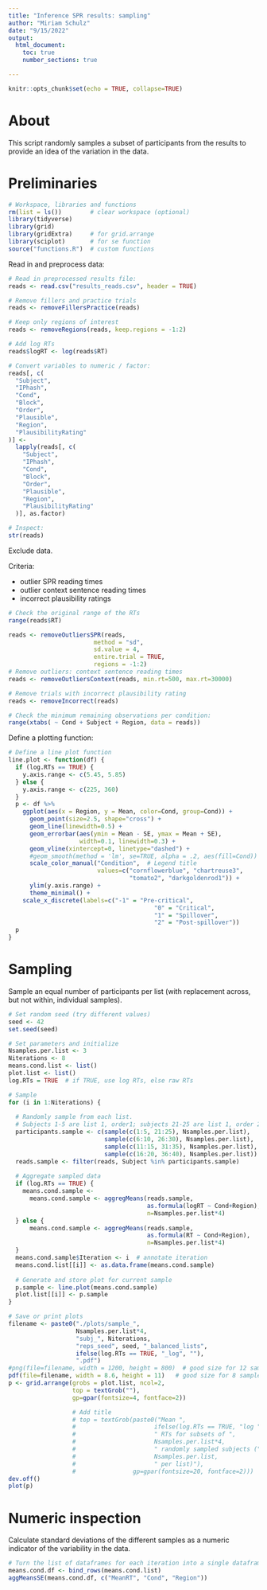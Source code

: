 ```yaml
---
title: "Inference SPR results: sampling"
author: "Miriam Schulz"
date: "9/15/2022"
output:
  html_document:
    toc: true
    number_sections: true

---
```


```r
knitr::opts_chunk$set(echo = TRUE, collapse=TRUE)
```


# About

This script randomly samples a subset of participants from the results to provide an idea of the variation in the data.


# Preliminaries

```r
# Workspace, libraries and functions
rm(list = ls())        # clear workspace (optional)
library(tidyverse)
library(grid)
library(gridExtra)     # for grid.arrange
library(sciplot)       # for se function
source("functions.R")  # custom functions 
```

Read in and preprocess data:

```r
# Read in preprocessed results file:
reads <- read.csv("results_reads.csv", header = TRUE)

# Remove fillers and practice trials
reads <- removeFillersPractice(reads)

# Keep only regions of interest
reads <- removeRegions(reads, keep.regions = -1:2)

# Add log RTs
reads$logRT <- log(reads$RT)

# Convert variables to numeric / factor:
reads[, c(
  "Subject",
  "IPhash",
  "Cond",
  "Block",
  "Order",
  "Plausible",
  "Region",
  "PlausibilityRating"
)] <-
  lapply(reads[, c(
    "Subject",
    "IPhash",
    "Cond",
    "Block",
    "Order",
    "Plausible",
    "Region",
    "PlausibilityRating"
  )], as.factor)

# Inspect:
str(reads)
```

Exclude data.

Criteria:

- outlier SPR reading times
- outlier context sentence reading times
- incorrect plausibility ratings

```r
# Check the original range of the RTs
range(reads$RT)

reads <- removeOutliersSPR(reads,
                        method = "sd",
                        sd.value = 4,
                        entire.trial = TRUE,
                        regions = -1:2)
# Remove outliers: context sentence reading times
reads <- removeOutliersContext(reads, min.rt=500, max.rt=30000)

# Remove trials with incorrect plausibility rating
reads <- removeIncorrect(reads)

# Check the minimum remaining observations per condition:
range(xtabs( ~ Cond + Subject + Region, data = reads))
```

Define a plotting function:

```r
# Define a line plot function
line.plot <- function(df) {
  if (log.RTs == TRUE) {
    y.axis.range <- c(5.45, 5.85)
  } else {
    y.axis.range <- c(225, 360)
  }
  p <- df %>%
    ggplot(aes(x = Region, y = Mean, color=Cond, group=Cond)) + 
      geom_point(size=2.5, shape="cross") + 
      geom_line(linewidth=0.5) +
      geom_errorbar(aes(ymin = Mean - SE, ymax = Mean + SE),
                    width=0.1, linewidth=0.3) +
      geom_vline(xintercept=0, linetype="dashed") +
      #geom_smooth(method = 'lm', se=TRUE, alpha = .2, aes(fill=Cond)) +
      scale_color_manual("Condition",  # Legend title
                         values=c("cornflowerblue", "chartreuse3",
                                  "tomato2", "darkgoldenrod1")) +
      ylim(y.axis.range) +
      theme_minimal() + 
    scale_x_discrete(labels=c("-1" = "Pre-critical", 
                                         "0" = "Critical",
                                         "1" = "Spillover", 
                                         "2" = "Post-spillover"))
  p
}
```


# Sampling

Sample an equal number of participants per list (with replacement across, but not within, individual samples).

```r
# Set random seed (try different values)
seed <- 42
set.seed(seed)

# Set parameters and initialize
Nsamples.per.list <- 3
Niterations <- 8
means.cond.list <- list()
plot.list <- list()
log.RTs = TRUE  # if TRUE, use log RTs, else raw RTs

# Sample
for (i in 1:Niterations) {
  
  # Randomly sample from each list.
  # Subjects 1-5 are list 1, order1; subjects 21-25 are list 1, order 2, etc.
  participants.sample <- c(sample(c(1:5, 21:25), Nsamples.per.list),
                           sample(c(6:10, 26:30), Nsamples.per.list),
                           sample(c(11:15, 31:35), Nsamples.per.list),
                           sample(c(16:20, 36:40), Nsamples.per.list))
  reads.sample <- filter(reads, Subject %in% participants.sample)
  
  # Aggregate sampled data 
  if (log.RTs == TRUE) {
    means.cond.sample <-
      means.cond.sample <- aggregMeans(reads.sample,
                                       as.formula(logRT ~ Cond+Region),
                                       n=Nsamples.per.list*4)
  } else {
      means.cond.sample <- aggregMeans(reads.sample,
                                       as.formula(RT ~ Cond+Region),
                                       n=Nsamples.per.list*4)
  }
  means.cond.sample$Iteration <- i  # annotate iteration
  means.cond.list[[i]] <- as.data.frame(means.cond.sample)
  
  # Generate and store plot for current sample 
  p.sample <- line.plot(means.cond.sample)
  plot.list[[i]] <- p.sample
}

# Save or print plots
filename <- paste0("./plots/sample_",
                   Nsamples.per.list*4,
                   "subj_", Niterations,
                   "reps_seed", seed, "_balanced_lists", 
                   ifelse(log.RTs == TRUE, "_log", ""),
                   ".pdf")
#png(file=filename, width = 1200, height = 800)  # good size for 12 samples
pdf(file=filename, width = 8.6, height = 11)   # good size for 8 samples
p <- grid.arrange(grobs = plot.list, ncol=2,
                  top = textGrob(""),
                  gp=gpar(fontsize=4, fontface=2))

                  # Add title
                  # top = textGrob(paste0("Mean ", 
                  #                      ifelse(log.RTs == TRUE, "log ", ""),
                  #                      " RTs for subsets of ",
                  #                      Nsamples.per.list*4,
                  #                      " randomly sampled subjects (",
                  #                      Nsamples.per.list, 
                  #                      " per list)"),
                  #                gp=gpar(fontsize=20, fontface=2)))
dev.off()
plot(p)
```


# Numeric inspection 

Calculate standard deviations of the different samples as a numeric indicator of the variability in the data.

```r
# Turn the list of dataframes for each iteration into a single dataframe
means.cond.df <- bind_rows(means.cond.list)
aggMeansSE(means.cond.df, c("MeanRT", "Cond", "Region"))
```

